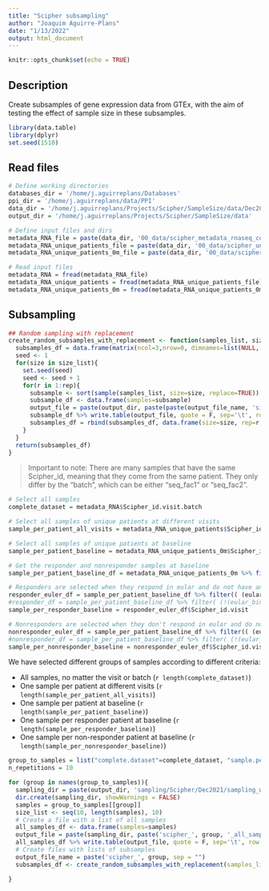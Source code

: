 ```yaml
---
title: "Scipher subsampling"
author: "Joaquim Aguirre-Plans"
date: "1/13/2022"
output: html_document
---
```


```r
knitr::opts_chunk$set(echo = TRUE)
```

## Description

Create subsamples of gene expression data from GTEx, with the aim of testing the effect of sample size in these subsamples.

```r
library(data.table)
library(dplyr)
set.seed(1510)
```

## Read files

```r
# Define working directories
databases_dir = '/home/j.aguirreplans/Databases'
ppi_dir = '/home/j.aguirreplans/data/PPI'
data_dir = '/home/j.aguirreplans/Projects/Scipher/SampleSize/data/Dec2021'
output_dir = '/home/j.aguirreplans/Projects/Scipher/SampleSize/data'

# Define input files and dirs
metadata_RNA_file = paste(data_dir, '00_data/scipher_metadata_rnaseq_counts.csv', sep='/')
metadata_RNA_unique_patients_file = paste(data_dir, '00_data/scipher_unique_patients_metadata_rnaseq_counts.csv', sep='/')
metadata_RNA_unique_patients_0m_file = paste(data_dir, '00_data/scipher_unique_patients_metadata_rnaseq_counts_0m.csv', sep='/')

```

```r
# Read input files
metadata_RNA = fread(metadata_RNA_file)
metadata_RNA_unique_patients = fread(metadata_RNA_unique_patients_file)
metadata_RNA_unique_patients_0m = fread(metadata_RNA_unique_patients_0m_file)

```

## Subsampling

```r
## Random sampling with replacement
create_random_subsamples_with_replacement <- function(samples_list, size_list, rep, output_dir, output_file_name){
  subsamples_df = data.frame(matrix(ncol=3,nrow=0, dimnames=list(NULL, c("size", "rep", "samples"))))
  seed <- 1
  for(size in size_list){
    set.seed(seed)
    seed <- seed + 1
    for(r in 1:rep){
      subsample <- sort(sample(samples_list, size=size, replace=TRUE))
      subsample_df <- data.frame(samples=subsample)
      output_file = paste(output_dir, paste(paste(output_file_name, 'size', size, 'rep', r, sep='_'), '.txt', sep=''), sep='/')
      subsample_df %>% write.table(output_file, quote = F, sep='\t', row.names = F, col.names = T)
      subsamples_df = rbind(subsamples_df, data.frame(size=size, rep=r, samples=paste(subsample, collapse = ';')))
    }
  }
  return(subsamples_df)
}

```

> Important to note: There are many samples that have the same Scipher_id, meaning that they come from the same patient. They only differ by the "batch", which can be either "seq_fac1" or "seq_fac2".


```r
# Select all samples
complete_dataset = metadata_RNA$Scipher_id.visit.batch

# Select all samples of unique patients at different visits
sample_per_patient_all_visits = metadata_RNA_unique_patients$Scipher_id.visit

# Select all samples of unique patients at baseline
sample_per_patient_baseline = metadata_RNA_unique_patients_0m$Scipher_id.visit

# Get the responder and nonresponder samples at baseline
sample_per_patient_baseline_df = metadata_RNA_unique_patients_0m %>% filter(Scipher_id.visit %in% sample_per_patient_baseline)

# Responders are selected when they respond in eular and do not have any non-response
responder_euler_df = sample_per_patient_baseline_df %>% filter(( (eular_binary_3m == "responder") & (eular_binary_6m == "responder")) | ((eular_binary_3m == "responder") & (eular_binary_6m == "")) | ((eular_binary_3m == "") & (eular_binary_6m == "responder")) ) # Response in eular and not any non-response
#responder_df = sample_per_patient_baseline_df %>% filter( (!(eular_binary_3m == "nonresponder")) & (!(eular_binary_6m == "nonresponder")) & (!(acr50_3m == "nonresponder")) & (!(acr50_6m == "nonresponder")) & ( (eular_binary_3m == "responder") | (eular_binary_6m == "responder") | (acr50_3m == "responder") | (acr50_6m == "responder") ) ) # Response either in eular or acr50 and not any non-response
sample_per_responder_baseline = responder_euler_df$Scipher_id.visit

# Nonresponders are selected when they don't respond in eular and do not have any response
nonresponder_euler_df = sample_per_patient_baseline_df %>% filter(( (eular_binary_3m == "nonresponder") & (eular_binary_6m == "nonresponder")) | ((eular_binary_3m == "nonresponder") & (eular_binary_6m == "")) | ((eular_binary_3m == "") & (eular_binary_6m == "nonresponder")) )
#nonresponder_df = sample_per_patient_baseline_df %>% filter( (!(eular_binary_3m == "responder")) & (!(eular_binary_6m == "responder")) & (!(acr50_3m == "responder")) & (!(acr50_6m == "responder")) & ( (eular_binary_3m == "nonresponder") | (eular_binary_6m == "nonresponder") | (acr50_3m == "nonresponder") | (acr50_6m == "nonresponder") ) ) # Non-response in eular and not any response
sample_per_nonresponder_baseline = nonresponder_euler_df$Scipher_id.visit

```

We have selected different groups of samples according to different criteria:

* All samples, no matter the visit or batch (`r length(complete_dataset)`)
* One sample per patient at different visits (`r length(sample_per_patient_all_visits)`)
* One sample per patient at baseline (`r length(sample_per_patient_baseline)`)
* One sample per responder patient at baseline (`r length(sample_per_responder_baseline)`)
* One sample per non-responder patient at baseline (`r length(sample_per_nonresponder_baseline)`)


```r
group_to_samples = list("complete.dataset"=complete_dataset, "sample.per.patient.all.visits"=sample_per_patient_all_visits, "sample.per.patient.baseline"=sample_per_patient_baseline, "responder.baseline"=sample_per_responder_baseline, "nonresponder.baseline"=sample_per_nonresponder_baseline)
n_repetitions = 10

for (group in names(group_to_samples)){
  sampling_dir = paste(output_dir, 'sampling/Scipher/Dec2021/sampling_with_repetition', group, sep='/')
  dir.create(sampling_dir, showWarnings = FALSE)
  samples = group_to_samples[[group]]
  size_list <- seq(10, length(samples), 10)
  # Create a file with a list of all samples
  all_samples_df <- data.frame(samples=samples)
  output_file = paste(sampling_dir, paste('scipher_', group, '_all_samples.txt', sep=""), sep='/')
  all_samples_df %>% write.table(output_file, quote = F, sep='\t', row.names = F, col.names = T)
  # Create files with lists of subsamples
  output_file_name = paste('scipher_', group, sep = "")
  subsamples_df <- create_random_subsamples_with_replacement(samples_list=samples, size_list=size_list, rep=n_repetitions, output_dir=sampling_dir, output_file_name=output_file_name)

}
```

